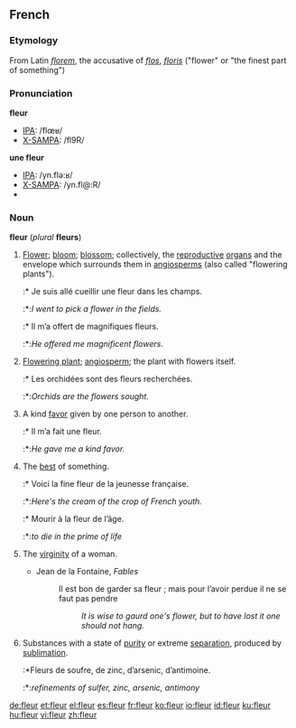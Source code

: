 ==French==

===Etymology===
From Latin ''[[florem]]'', the accusative of ''[[flos]]'', ''[[floris]]'' ("flower" or "the finest part of something")

===Pronunciation===
{{wikipedia|lang=fr}}

'''fleur'''
*[[IPA]]: /flœʁ/
*[[X-SAMPA]]: /fl9R/

'''une fleur'''
*[[IPA]]: /yn.flə:ʁ/
*[[X-SAMPA]]: /yn.fl@:R/
*{{audio|Fr-une fleur-fr-ouest.ogg|Audio (Western France)}}

===Noun===
'''fleur''' {{f}} (''plural'' '''fleurs''')

# {{botany}} [[flower|Flower]]; [[bloom]]; [[blossom]]; collectively, the [[reproductive]] [[organ]]s and the envelope which surrounds them in [[angiosperm]]s (also called "flowering plants").
#:* Je suis allé cueillir une fleur dans les champs.
#:*:''I went to pick a flower in the fields.''
#:* Il m’a offert de magnifiques fleurs.
#:*:''He offered me magnificent flowers.''
# {{cattag|by metonymy}} [[flowering plant|Flowering plant]]; [[angiosperm]]; the plant with flowers itself.
#:* Les orchidées sont des fleurs recherchées.
#:*:''Orchids are the flowers sought.''
# {{figurative}} A kind [[favor]] given by one person to another.
#:* Il m’a fait une fleur.
#:*:''He gave me a kind favor.''
# {{figurative}} The [[best]] of something.
#:* Voici la fine fleur de la jeunesse française.
#:*:''Here's the cream of the crop of French youth.''
#:* Mourir à la fleur de l’âge. 
#:*:''to die in the prime of life''
# {{cattag|by metaphor}} The [[virginity]] of a woman.
#*Jean de la Fontaine, ''Fables''
#*:Il est bon de garder sa fleur ; mais pour l’avoir perdue il ne se faut pas pendre
#*::''It is wise to gaurd one's flower, but to have lost it one should not hang.''
# {{cattag|archaic|chemistry}} Substances with a state of [[purity]] or extreme [[separation]], produced by [[sublimation]]. 
#:*Fleurs de soufre, de zinc, d’arsenic, d’antimoine.
#:*:''refinements of sulfer, zinc, arsenic, antimony''

[[de:fleur]]
[[et:fleur]]
[[el:fleur]]
[[es:fleur]]
[[fr:fleur]]
[[ko:fleur]]
[[io:fleur]]
[[id:fleur]]
[[ku:fleur]]
[[hu:fleur]]
[[vi:fleur]]
[[zh:fleur]]